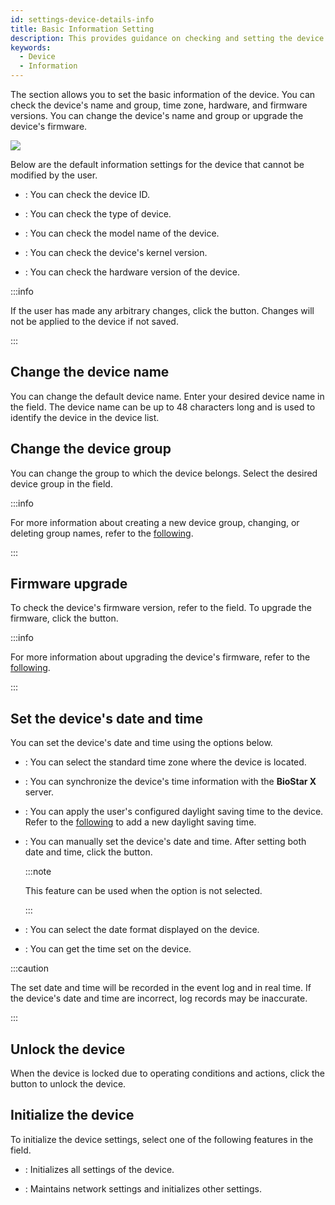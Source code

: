 ```yaml
---
id: settings-device-details-info
title: Basic Information Setting
description: This provides guidance on checking and setting the device name, group, time zone, hardware, and firmware version.
keywords:
  - Device
  - Information
---
```


The <Cmd sid='device.info.information' product='2' /> section allows you to set the basic information of the device. You can check the device's name and group, time zone, hardware, and firmware versions. You can change the device's name and group or upgrade the device's firmware.

<Image src='/img/biostarx-setting-device-edit-info.png' />

Below are the default information settings for the device that cannot be modified by the user.

* <Cmd sid='device.info.deviceId' product='2' />: You can check the device ID.

* <Cmd sid='device.info.deviceType' product='2' />: You can check the type of device.

* <Cmd sid='device.info.productName' product='2' />: You can check the model name of the device.

* <Cmd sid='device.info.kernelVersion' product='2' />: You can check the device's kernel version.

* <Cmd sid='device.info.hwVersion' product='2' />: You can check the hardware version of the device.

:::info

If the user has made any arbitrary changes, click the <Cmd sid='button.apply' product='2' /> button. Changes will not be applied to the device if not saved.

:::

## Change the device name

You can change the default device name. Enter your desired device name in the <Cmd sid='device.info.name' product='2' /> field. The device name can be up to 48 characters long and is used to identify the device in the device list.

## Change the device group

You can change the group to which the device belongs. Select the desired device group in the <Cmd sid='device.info.group' product='2' /> field.

:::info

For more information about creating a new device group, changing, or deleting group names, refer to the [following](settings-manage-device-group).

:::

## Firmware upgrade

To check the device's firmware version, refer to the <Cmd sid='device.info.firmwareVersion' product='2' /> field. To upgrade the firmware, click the <Cmd sid='button.firmwareUpgrade' product='2' /> button.

:::info

For more information about upgrading the device's firmware, refer to the [following](settings-device-upgrade-firmware).

:::

## Set the device's date and time

You can set the device's date and time using the options below. 

* <Cmd sid='device.info.timeZone' product='2' />: You can select the standard time zone where the device is located.

* <Cmd sid='device.info.timeSync' product='2' />: You can synchronize the device's time information with the **BioStar X** server.

* <Cmd sid='common.dst' product='2' />: You can apply the user's configured daylight saving time to the device. Refer to the [following](settings-system-daylight-saving-time) to add a new daylight saving time.

* <Cmd sid='device.info.date' product='2' />: You can manually set the device's date and time. After setting both date and time, click the <Cmd sid='device.info.setTime' product='2' /> button.

  :::note

  This feature can be used when the <Cmd sid='device.info.timeSync' product='2' /> option is not selected.

  :::

* <Cmd sid='common.dateFormat' product='2' />: You can select the date format displayed on the device.

* <Cmd sid='device.info.getTime' product='2' />: You can get the time set on the device.

:::caution

The set date and time will be recorded in the event log and in real time. If the device's date and time are incorrect, log records may be inaccurate.

:::

## Unlock the device

When the device is locked due to operating conditions and actions, click the <Cmd sid='device.info.locked' product='2' /> <Cmd sid='device.info.unlock' product='2' /> button to unlock the device.

## Initialize the device

To initialize the device settings, select one of the following features in the <Cmd sid='device.info.factoryDefault' product='2' /> field.

* <Cmd sid='device.info.reset' product='2' />: Initializes all settings of the device.

* <Cmd sid='device.info.reset.withoutNetwork' product='2' />: Maintains network settings and initializes other settings.
